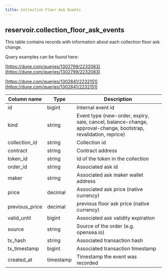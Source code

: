 ```yaml
---
title: Collection Floor Ask Events
---
```


## **reservoir.collection\_floor\_ask\_events**

This table contains records with information about each collection floor ask change.

Query examples can be found here:

[https://dune.com/queries/1302799/2232083](https://dune.com/queries/1302799/2232083)

[https://dune.com/queries/1302841/2232151](https://dune.com/queries/1302841/2232151)

| **Column name** | **Type**  | **Description**                                                                                                 |
|-----------------|-----------|-----------------------------------------------------------------------------------------------------------------|
| id              | bigint    | Internal event id                                                                                               |
| kind            | string    | Event type (new-order, expiry, sale, cancel, balance-change, approval-change, bootstrap, revalidation, reprice) |
| collection\_id  | string    | Collection id                                                                                                   |
| contract        | string    | Contract address                                                                                                |
| token\_id       | string    | Id of the token in the collection                                                                               |
| order\_id       | string    | Associated ask id                                                                                               |
| maker           | string    | Associated ask maker wallet address                                                                             |
| price           | decimal   | Associated ask price (native currency)                                                                          |
| previous\_price | decimal   | previous floor ask price (native currency)                                                                      |
| valid\_until    | bigint    | Associated ask validity expiration                                                                              |
| source          | string    | Source of the order (e.g. opensea.io)                                                                           |
| tx\_hash        | string    | Associated transaction hash                                                                                     |
| tx\_timestamp   | bigint    | Associated transaction timestamp                                                                                |
| created\_at     | timestamp | Timestamp the event was recorded                                                                                |

